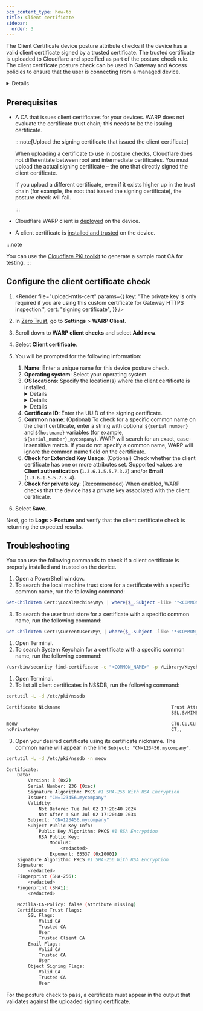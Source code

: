 ```yaml
---
pcx_content_type: how-to
title: Client certificate
sidebar:
  order: 3
---
```



The Client Certificate device posture attribute checks if the device has a valid client certificate signed by a trusted certificate. The trusted certificate is uploaded to Cloudflare and specified as part of the posture check rule. The client certificate posture check can be used in Gateway and Access policies to ensure that the user is connecting from a managed device.

<Details header="Feature availability">

| [WARP modes](/cloudflare-one/connections/connect-devices/warp/configure-warp/warp-modes/) | [Zero Trust plans](https://www.cloudflare.com/teams-pricing/) |
| ----------------------------------------------------------------------------------------- | ------------------------------------------------------------- |
| All modes                                                                                 | All plans                                                     |

| System   | Availability | Minimum WARP version<sup>1</sup> |
| -------- | ------------ | -------------------------------- |
| Windows  | ✅           | 2024.6.415.0                     |
| macOS    | ✅           | 2024.6.416.0                     |
| Linux    | ✅           | 2024.6.497.0                     |
| iOS      | ❌           |                                  |
| Android  | ❌           |                                  |
| ChromeOS | ❌           |                                  |

<sup>1</sup> Client certificate checks that ran on an earlier WARP version will continue to work. To configure a new certificate check, update WARP to the versions listed above.
</Details>

## Prerequisites

- A CA that issues client certificates for your devices. WARP does not evaluate the certificate trust chain; this needs to be the issuing certificate.

  :::note[Upload the signing certificate that issued the client certificate]

  When uploading a certificate to use in posture checks, Cloudflare does not differentiate between root and intermediate certificates. You must upload the actual signing certificate – the one that directly signed the client certificate.

  If you upload a different certificate, even if it exists higher up in the trust chain (for example, the root that issued the signing certificate), the posture check will fail.

  :::

- Cloudflare WARP client is [deployed](/cloudflare-one/connections/connect-devices/warp/deployment/) on the device.
- A client certificate is [installed and trusted](#configure-the-client-certificate-check) on the device.

:::note

You can use the [Cloudflare PKI toolkit](/cloudflare-one/identity/devices/access-integrations/mutual-tls-authentication/#test-mtls-using-cloudflare-pki) to generate a sample root CA for testing.
:::

## Configure the client certificate check

1. <Render
   	file="upload-mtls-cert"
   	params={{
   		key: "The private key is only required if you are using this custom certificate for Gateway HTTPS inspection.",
   		cert: "signing certificate",
   	}}
   />

2. In [Zero Trust](https://one.dash.cloudflare.com), go to **Settings** > **WARP Client**.

3. Scroll down to **WARP client checks** and select **Add new**.

4. Select **Client certificate**.

5. You will be prompted for the following information:

   1. **Name**: Enter a unique name for this device posture check.
   2. **Operating system**: Select your operating system.
   3. **OS locations**: Specify the location(s) where the client certificate is installed.
      <Details header="Windows">
      	- Local machine trust store - User trust store
      </Details>
      <Details header="macOS">- System keychain</Details>
      <Details header="Linux">
      	- NSSDB (`/etc/pki/nssdb`) - To search a custom location, enter the
      	absolute file path(s) to the certificate and private key (for example
      	`/usr/local/mycompany/certs/client.pem` and
      	`/usr/local/mycompany/certs/client_key.pem`). The certificate and
      	private key must be in `PEM` format. They can either be in two different
      	files or the same file.
      </Details>
   4. **Certificate ID**: Enter the UUID of the signing certificate.
   5. **Common name**: (Optional) To check for a specific common name on the client certificate, enter a string with optional `${serial_number}` and `${hostname}` variables (for example, `${serial_number}_mycompany`). WARP will search for an exact, case-insensitive match. If you do not specify a common name, WARP will ignore the common name field on the certificate.
   6. **Check for Extended Key Usage**: (Optional) Check whether the client certificate has one or more attributes set. Supported values are **Client authentication** (`1.3.6.1.5.5.7.3.2`) and/or **Email** (`1.3.6.1.5.5.7.3.4`).
   7. **Check for private key**: (Recommended) When enabled, WARP checks that the device has a private key associated with the client certificate.

6. Select **Save**.

Next, go to **Logs** > **Posture** and verify that the client certificate check is returning the expected results.

## Troubleshooting

You can use the following commands to check if a client certificate is properly installed and trusted on the device.

<Tabs>

<TabItem label="Windows">

1. Open a PowerShell window.
2. To search the local machine trust store for a certificate with a specific common name, run the following command:

```powershell
Get-ChildItem Cert:\LocalMachine\My\ | where{$_.Subject -like "*<COMMON_NAME>*"}
```

3. To search the user trust store for a certificate with a specific common name, run the following command:

```powershell
Get-ChildItem Cert:\CurrentUser\My\ | where{$_.Subject -like "*<COMMON_NAME>*"}
```

</TabItem>

<TabItem label="macOS">

1. Open Terminal.
2. To search System Keychain for a certificate with a specific common name, run the following command:

```sh
/usr/bin/security find-certificate -c "<COMMON_NAME>" -p /Library/Keychains/System.keychain
```

</TabItem>

<TabItem label="Linux">

1. Open Terminal.
2. To list all client certificates in NSSDB, run the following command:

```sh
certutil -L -d /etc/pki/nssdb
```

```sh output
Certificate Nickname                                         Trust Attributes
                                                             SSL,S/MIME,JAR/XPI

meow                                                         CTu,Cu,Cu
noPrivateKey                                                 CT,,

```

3. Open your desired certificate using its certificate nickname. The common name will appear in the line `Subject: "CN=123456.mycompany"`.

```sh
certutil -L -d /etc/pki/nssdb -n meow
```

```sh output
Certificate:
    Data:
        Version: 3 (0x2)
        Serial Number: 236 (0xec)
        Signature Algorithm: PKCS #1 SHA-256 With RSA Encryption
        Issuer: "CN=123456.mycompany"
        Validity:
            Not Before: Tue Jul 02 17:20:40 2024
            Not After : Sun Jul 02 17:20:40 2034
        Subject: "CN=123456.mycompany"
        Subject Public Key Info:
            Public Key Algorithm: PKCS #1 RSA Encryption
            RSA Public Key:
                Modulus:
                    <redacted>
                Exponent: 65537 (0x10001)
    Signature Algorithm: PKCS #1 SHA-256 With RSA Encryption
    Signature:
        <redacted>
    Fingerprint (SHA-256):
        <redacted>
    Fingerprint (SHA1):
        <redacted>

    Mozilla-CA-Policy: false (attribute missing)
    Certificate Trust Flags:
        SSL Flags:
            Valid CA
            Trusted CA
            User
            Trusted Client CA
        Email Flags:
            Valid CA
            Trusted CA
            User
        Object Signing Flags:
            Valid CA
            Trusted CA
            User
```

</TabItem>

</Tabs>

For the posture check to pass, a certificate must appear in the output that validates against the uploaded signing certificate.
